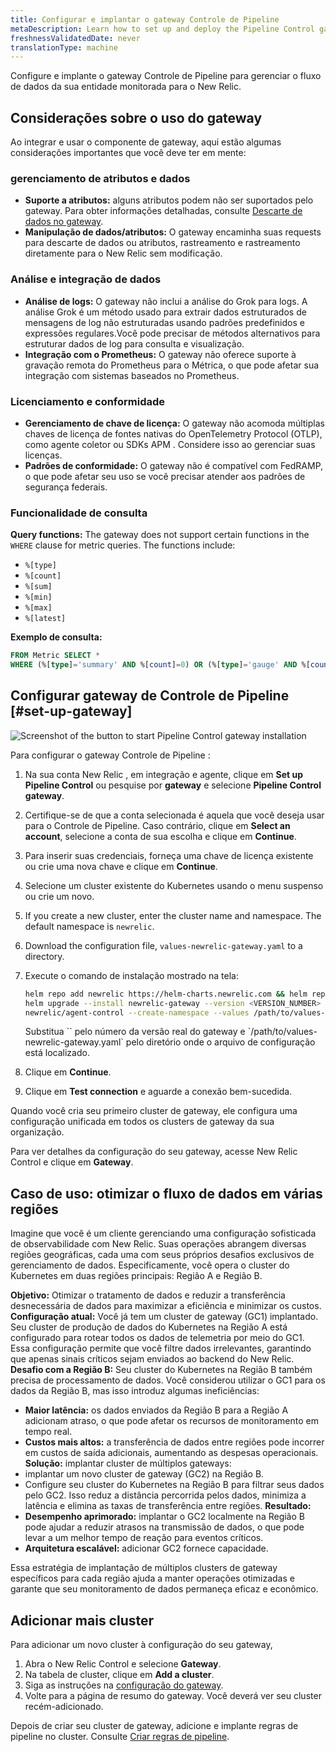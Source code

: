 ```yaml
---
title: Configurar e implantar o gateway Controle de Pipeline
metaDescription: Learn how to set up and deploy the Pipeline Control gateway to manage the flow of data from your monitored entities to New Relic.
freshnessValidatedDate: never
translationType: machine
---
```


Configure e implante o gateway Controle de Pipeline para gerenciar o fluxo de dados da sua entidade monitorada para o New Relic.

## Considerações sobre o uso do gateway

Ao integrar e usar o componente de gateway, aqui estão algumas considerações importantes que você deve ter em mente:

### gerenciamento de atributos e dados

* **Suporte a atributos:** alguns atributos podem não ser suportados pelo gateway. Para obter informações detalhadas, consulte [Descarte de dados no gateway](/docs/new-relic-control/pipeline-control/data-dropping-gateway).
* **Manipulação de dados/atributos:** O gateway encaminha suas requests para descarte de dados ou atributos, rastreamento e rastreamento diretamente para o New Relic sem modificação.

### Análise e integração de dados

* **Análise de logs:** O gateway não inclui a análise do Grok para logs. A análise Grok é um método usado para extrair dados estruturados de mensagens de log não estruturadas usando padrões predefinidos e expressões regulares.Você pode precisar de métodos alternativos para estruturar dados de log para consulta e visualização.
* **Integração com o Prometheus:** O gateway não oferece suporte à gravação remota do Prometheus para o Métrica, o que pode afetar sua integração com sistemas baseados no Prometheus.

### Licenciamento e conformidade

* **Gerenciamento de chave de licença:** O gateway não acomoda múltiplas chaves de licença de fontes nativas do OpenTelemetry Protocol (OTLP), como agente coletor ou SDKs APM . Considere isso ao gerenciar suas licenças.
* **Padrões de conformidade:** O gateway não é compatível com FedRAMP, o que pode afetar seu uso se você precisar atender aos padrões de segurança federais.

### Funcionalidade de consulta

**Query functions:** The gateway does not support certain functions in the `WHERE` clause for metric queries. The functions include:

* `%[type]`
* `%[count]`
* `%[sum]`
* `%[min]`
* `%[max]`
* `%[latest]`

**Exemplo de consulta:**

```sql
FROM Metric SELECT *
WHERE (%[type]='summary' AND %[count]=0) OR (%[type]='gauge' AND %[count]=1 AND %[latest]=0)
```

## Configurar gateway de Controle de Pipeline [#set-up-gateway]

<img title="Install gateway" alt="Screenshot of the button to start Pipeline Control gateway installation" src="/images/install-pipeline-control.webp" />

Para configurar o gateway Controle de Pipeline :

1. Na sua conta New Relic , em integração e agente, clique em **Set up Pipeline Control** ou pesquise por **gateway** e selecione **Pipeline Control gateway**.

2. Certifique-se de que a conta selecionada é aquela que você deseja usar para o Controle de Pipeline. Caso contrário, clique em **Select an account**, selecione a conta de sua escolha e clique em **Continue**.

3. Para inserir suas credenciais, forneça uma chave de licença existente ou crie uma nova chave e clique em **Continue**.

4. Selecione um cluster existente do Kubernetes usando o menu suspenso ou crie um novo.

5. If you create a new cluster, enter the cluster name and namespace. The default namespace is `newrelic`.

6. Download the configuration file, `values-newrelic-gateway.yaml` to a directory.

7. Execute o comando de instalação mostrado na tela:

   ```bash
   helm repo add newrelic https://helm-charts.newrelic.com && helm repo update && \
   helm upgrade --install newrelic-gateway --version <VERSION_NUMBER> -n newrelic \
   newrelic/agent-control --create-namespace --values /path/to/values-newrelic-gateway.yaml --devel
   ```

   <Callout variant="tip">
     Substitua `<VERSION_NUMBER>` pelo número da versão real do gateway e `/path/to/values-newrelic-gateway.yaml` pelo diretório onde o arquivo de configuração está localizado.
   </Callout>

8. Clique em **Continue**.

9. Clique em **Test connection** e aguarde a conexão bem-sucedida.

Quando você cria seu primeiro cluster de gateway, ele configura uma configuração unificada em todos os clusters de gateway da sua organização.

Para ver detalhes da configuração do seu gateway, acesse New Relic Control e clique em **Gateway**.

## Caso de uso: otimizar o fluxo de dados em várias regiões

Imagine que você é um cliente gerenciando uma configuração sofisticada de observabilidade com New Relic. Suas operações abrangem diversas regiões geográficas, cada uma com seus próprios desafios exclusivos de gerenciamento de dados. Especificamente, você opera o cluster do Kubernetes em duas regiões principais: Região A e Região B.

**Objetivo:** Otimizar o tratamento de dados e reduzir a transferência desnecessária de dados para maximizar a eficiência e minimizar os custos. **Configuração atual:** Você já tem um cluster de gateway (GC1) implantado. Seu cluster de produção de dados do Kubernetes na Região A está configurado para rotear todos os dados de telemetria por meio do GC1. Essa configuração permite que você filtre dados irrelevantes, garantindo que apenas sinais críticos sejam enviados ao backend do New Relic. **Desafio com a Região B:** Seu cluster do Kubernetes na Região B também precisa de processamento de dados. Você considerou utilizar o GC1 para os dados da Região B, mas isso introduz algumas ineficiências:

* **Maior latência:** os dados enviados da Região B para a Região A adicionam atraso, o que pode afetar os recursos de monitoramento em tempo real.
* **Custos mais altos:** a transferência de dados entre regiões pode incorrer em custos de saída adicionais, aumentando as despesas operacionais. **Solução:** implantar cluster de múltiplos gateways:
* implantar um novo cluster de gateway (GC2) na Região B.
* Configure seu cluster do Kubernetes na Região B para filtrar seus dados pelo GC2. Isso reduz a distância percorrida pelos dados, minimiza a latência e elimina as taxas de transferência entre regiões. **Resultado:**
* **Desempenho aprimorado:** implantar o GC2 localmente na Região B pode ajudar a reduzir atrasos na transmissão de dados, o que pode levar a um melhor tempo de reação para eventos críticos.
* **Arquitetura escalável:** adicionar GC2 fornece capacidade.

Essa estratégia de implantação de múltiplos clusters de gateway específicos para cada região ajuda a manter operações otimizadas e garante que seu monitoramento de dados permaneça eficaz e econômico.

## Adicionar mais cluster

Para adicionar um novo cluster à configuração do seu gateway,

1. Abra o New Relic Control e selecione **Gateway**.
2. Na tabela de cluster, clique em **Add a cluster**.
3. Siga as instruções na [configuração do gateway](/docs/new-relic-control/pipeline-control/set-up-and-deploy-pipeline-control#set-up-gateway).
4. Volte para a página de resumo do gateway. Você deverá ver seu cluster recém-adicionado.

Depois de criar seu cluster de gateway, adicione e implante regras de pipeline no cluster. Consulte [Criar regras de pipeline](/docs/new-relic-control/pipeline-control/create-pipeline-rules).